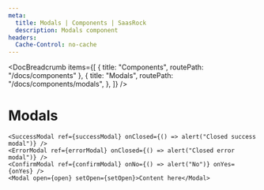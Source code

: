 ```yaml
---
meta:
  title: Modals | Components | SaasRock
  description: Modals component
headers:
  Cache-Control: no-cache
---
```



<DocBreadcrumb
  items={[
    { title: "Components", routePath: "/docs/components" },
    {
      title: "Modals",
      routePath: "/docs/components/modals",
    },
  ]}
/>

# Modals


<PreviewModals />

```tsx
<SuccessModal ref={successModal} onClosed={() => alert("Closed success modal")} />
<ErrorModal ref={errorModal} onClosed={() => alert("Closed error modal")} />
<ConfirmModal ref={confirmModal} onNo={() => alert("No")} onYes={onYes} />
<Modal open={open} setOpen={setOpen}>Content here</Modal>
```
